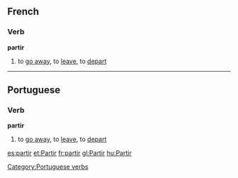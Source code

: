 ==French==
===Verb===
'''partir'''

# to [[go away]], to [[leave]], to [[depart]]

----
==Portuguese==
===Verb===
'''partir'''

# to [[go away]], to [[leave]], to [[depart]]

[[Category:Portuguese verbs]]

[[es:partir]]
[[et:Partir]]
[[fr:partir]]
[[gl:Partir]]
[[hu:Partir]]